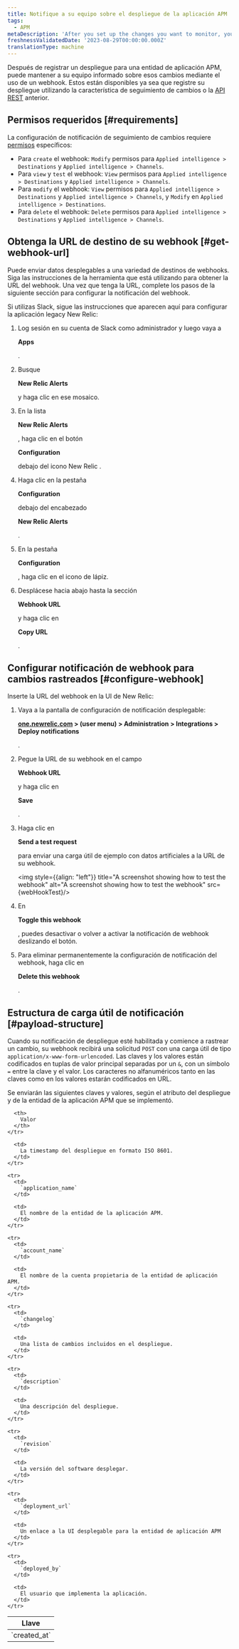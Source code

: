 ```yaml
---
title: Notifique a su equipo sobre el despliegue de la aplicación APM
tags:
  - APM
metaDescription: 'After you set up the changes you want to monitor, you can use a webhook to notify your colleagues about the impacts of those changes.'
freshnessValidatedDate: '2023-08-29T00:00:00.000Z'
translationType: machine
---
```



Después de registrar un despliegue para una entidad de aplicación APM, puede mantener a su equipo informado sobre esos cambios mediante el uso de un webhook. Estos están disponibles ya sea que registre su despliegue utilizando la característica de seguimiento de cambios o la [API REST](/docs/apm/apm-ui-pages/events/record-deployments/#api-instructions) anterior.

## Permisos requeridos [#requirements]

La configuración de notificación de seguimiento de cambios requiere [permisos](/docs/accounts/accounts-billing/new-relic-one-user-management/user-permissions) específicos:

* Para `create` el webhook: `Modify` permisos para `Applied intelligence > Destinations` y `Applied intelligence > Channels`.
* Para `view` y `test` el webhook: `View` permisos para `Applied intelligence > Destinations` y `Applied intelligence > Channels`.
* Para `modify` el webhook: `View` permisos para `Applied intelligence > Destinations` y `Applied intelligence > Channels`, y `Modify` en `Applied intelligence > Destinations`.
* Para `delete` el webhook: `Delete` permisos para `Applied intelligence > Destinations` y `Applied intelligence > Channels`.

## Obtenga la URL de destino de su webhook [#get-webhook-url]

Puede enviar datos desplegables a una variedad de destinos de webhooks. Siga las instrucciones de la herramienta que está utilizando para obtener la URL del webhook. Una vez que tenga la URL, complete los pasos de la siguiente sección para configurar la notificación del webhook.

Si utilizas Slack, sigue las instrucciones que aparecen aquí para configurar la aplicación <InlinePopover type="alerts"/>legacy New Relic:

1. Log sesión en su cuenta de Slack como administrador y luego vaya a

   <DoNotTranslate>**Apps**</DoNotTranslate>

   .

2. Busque

   <DoNotTranslate>**New Relic Alerts**</DoNotTranslate>

   y haga clic en ese mosaico.

3. En la lista

   <DoNotTranslate>**New Relic Alerts**</DoNotTranslate>

   , haga clic en el botón

   <DoNotTranslate>**Configuration**</DoNotTranslate>

   debajo del icono New Relic .

4. Haga clic en la pestaña

   <DoNotTranslate>**Configuration**</DoNotTranslate>

   debajo del encabezado

   <DoNotTranslate>**New Relic Alerts**</DoNotTranslate>

   .

5. En la pestaña

   <DoNotTranslate>**Configuration**</DoNotTranslate>

   , haga clic en el icono de lápiz.

6. Desplácese hacia abajo hasta la sección

   <DoNotTranslate>**Webhook URL**</DoNotTranslate>

   y haga clic en

   <DoNotTranslate>**Copy URL**</DoNotTranslate>

   .

## Configurar notificación de webhook para cambios rastreados [#configure-webhook]

Inserte la URL del webhook en la UI de New Relic:

1. Vaya a la pantalla de configuración de notificación desplegable:

   <DoNotTranslate>**[one.newrelic.com](https://one.newrelic.com/) > (user menu) > Administration > Integrations > Deploy notifications**</DoNotTranslate>

   .

2. Pegue la URL de su webhook en el campo

   <DoNotTranslate>**Webhook URL**</DoNotTranslate>

   y haga clic en

   <DoNotTranslate>**Save**</DoNotTranslate>

   .

3. Haga clic en

   <DoNotTranslate>**Send a test request**</DoNotTranslate>

   para enviar una carga útil de ejemplo con datos artificiales a la URL de su webhook.

   <img style={{align: "left"}} title="A screenshot showing how to test the webhook" alt="A screenshot showing how to test the webhook" src={webHookTest}/>

4. En

   <DoNotTranslate>**Toggle this webhook**</DoNotTranslate>

   , puedes desactivar o volver a activar la notificación de webhook deslizando el botón.

5. Para eliminar permanentemente la configuración de notificación del webhook, haga clic en

   <DoNotTranslate>**Delete this webhook**</DoNotTranslate>

   .

## Estructura de carga útil de notificación [#payload-structure]

Cuando su notificación de despliegue esté habilitada y comience a rastrear un cambio, su webhook recibirá una solicitud `POST` con una carga útil de tipo `application/x-www-form-urlencoded`. Las claves y los valores están codificados en tuplas de valor principal separadas por un `&`, con un símbolo `=` entre la clave y el valor. Los caracteres no alfanuméricos tanto en las claves como en los valores estarán codificados en URL.

Se enviarán las siguientes claves y valores, según el atributo del despliegue y de la entidad de la aplicación APM que se implementó.

<table>
  <thead>
    <tr>
      <th>
        Llave
      </th>

      <th>
        Valor
      </th>
    </tr>
  </thead>

  <tbody>
    <tr>
      <td>
        `created_at`
      </td>

      <td>
        La timestamp del despliegue en formato ISO 8601.
      </td>
    </tr>

    <tr>
      <td>
        `application_name`
      </td>

      <td>
        El nombre de la entidad de la aplicación APM.
      </td>
    </tr>

    <tr>
      <td>
        `account_name`
      </td>

      <td>
        El nombre de la cuenta propietaria de la entidad de aplicación APM.
      </td>
    </tr>

    <tr>
      <td>
        `changelog`
      </td>

      <td>
        Una lista de cambios incluidos en el despliegue.
      </td>
    </tr>

    <tr>
      <td>
        `description`
      </td>

      <td>
        Una descripción del despliegue.
      </td>
    </tr>

    <tr>
      <td>
        `revision`
      </td>

      <td>
        La versión del software desplegar.
      </td>
    </tr>

    <tr>
      <td>
        `deployment_url`
      </td>

      <td>
        Un enlace a la UI desplegable para la entidad de aplicación APM
      </td>
    </tr>

    <tr>
      <td>
        `deployed_by`
      </td>

      <td>
        El usuario que implementa la aplicación.
      </td>
    </tr>
  </tbody>
</table>